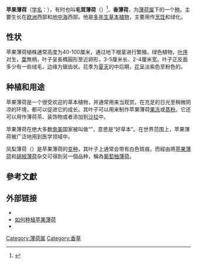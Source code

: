{{Speciesbox 
| name = 苹果薄荷
| image = Apple mint plant.jpg
| image_width = 250px
| image_caption = 苹果薄荷
| genus = Mentha
| species = suaveolens
| authority = ([[Jakob_Friedrich_Ehrhart|Ehrh.]])
}}

'''苹果薄荷'''（[[学名|学名]]：''{{lang|la|Mentha suaveolens}}''），有时也叫'''毛茸薄荷'''（{{lang|en|Woolly mint}}）<ref>{{cite book |last=Quattrocchi |first=Umberto |authorlink=Umberto Quattrocchi |title=CRC World dictionary of plant names: Common names, Scientific Names, Eponyms, Sonyonyms, and Etymology |volume=III M-Q |year=1947- |publisher=CRC Press |page=1659}}</ref>、'''香薄荷'''，为[[薄荷属|薄荷属]]下的一个[[种|种]]。主要生长在[[欧洲|欧洲]]西部和[[地中海|地中海]]西部。他是[[多年生植物|多年生]][[草本植物|草本植物]]，主要用作[[烹饪|烹饪]]和绿化。

==性状==
苹果薄荷植株通常高度为40-100厘米，通过地下根茎进行繁殖。绿色植物，[[叶序|叶序]]对生，[[葉|葉]]無柄，叶子呈長橢圓形至近卵形，3-5厘米长、2-4厘米宽。叶子正反面多少有一些绒毛，边缘为锯齿状。花季为[[夏天|夏天]]的中后期，[[花|花]]呈淡紫色至粉色的。

==种植和用途==
苹果薄荷是一个很受欢迎的草本植物，并通常用来当观赏。在充足的日光至稍微阴凉的环境，都可以促进它的成长。其叶子可以用来制作苹果薄荷[[果冻|果冻]]或[[蒸粉|蒸粉]]。它还可以用作薄荷茶、装饰物或者添加到[[沙拉|沙拉]]中。

苹果薄荷在绝大多数[[南美|南美]]国家被叫做“{{lang|es|Hierbabuena}}”，意思是“好草本”。在世界范围上，苹果薄荷被广泛地用到医学领域中。

凤梨薄荷（{{lang|la|''Mentha suaveolens'' 'Variegata'}}）是苹果薄荷的[[变种|变种]]，其叶子上通常会带有白色斑痕。而經由將[[苹果薄荷|苹果薄荷]]和[[胡椒薄荷|胡椒薄荷]]杂交可得到另一個品种，稱為[[葡萄柚薄荷|葡萄柚薄荷]]。

==參考文獻==
<div class="references-small">
<references></references>
</div>

==外部链接==
{{Commons|Mentha suaveolens}}
{{Wikispecies|Mentha suaveolens}}
* {{cite book | author=Pink, A. | title=[http://www.gutenberg.org/etext/11892 Gardening for the Million.] | year=2004 | publisher=[[Project_Gutenberg|Project Gutenberg Literary Archive Foundation]]}}
*[http://www.pfaf.org/database/plants.php?Mentha+suaveolens 如何种植苹果薄荷] {{Wayback|url=http://www.pfaf.org/database/plants.php?Mentha+suaveolens |date=20160304112844 }}
*{{zh-hans}}{{CVH|Mentha suaveolens}}
{{Taxonbar|from=Q158892}}

[[Category:薄荷属|Category:薄荷属]]
[[Category:香草|Category:香草]]


{{植物小作品}}